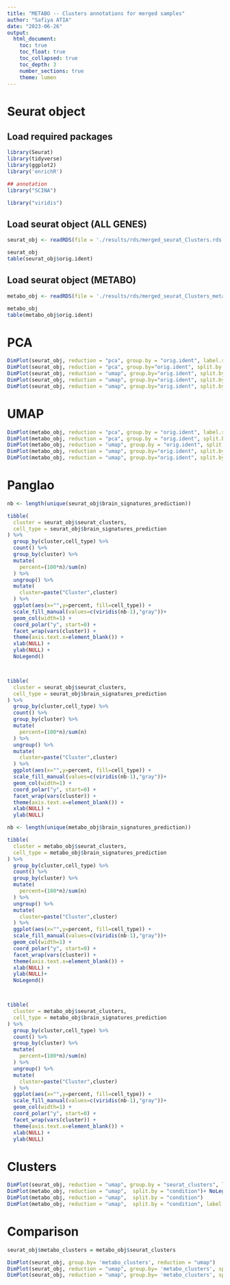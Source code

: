 ```yaml
---
title: "METABO -- Clusters annotations for merged samples"
author: "Safiya ATIA"
date: "2023-06-26"
output:
  html_document:
    toc: true
    toc_float: true
    toc_collapsed: true
    toc_depth: 3
    number_sections: true
    theme: lumen
---
```


# Seurat object

## Load required packages

```r
library(Seurat)
library(tidyverse)
library(ggplot2)
library('enrichR')

## annotation
library("SCINA")

library("viridis")
```

## Load seurat object (ALL GENES)
```r
seurat_obj <- readRDS(file = './results/rds/merged_seurat_Clusters.rds')

seurat_obj
table(seurat_obj$orig.ident)
```

## Load seurat object (METABO)
```r
metabo_obj <- readRDS(file = './results/rds/merged_seurat_Clusters_metabo.rds')

metabo_obj
table(metabo_obj$orig.ident)
```

# PCA

```r
DimPlot(seurat_obj, reduction = "pca", group.by = "orig.ident", label.size = 4, label = TRUE)
DimPlot(seurat_obj, reduction = "pca", group.by="orig.ident", split.by = "condition")+ NoLegend()
DimPlot(seurat_obj, reduction = "umap", group.by="orig.ident", split.by = "condition")+ NoLegend()
DimPlot(seurat_obj, reduction = "umap", group.by="orig.ident", split.by = "condition")
DimPlot(seurat_obj, reduction = "umap", group.by="orig.ident", split.by = "condition", label.size = 4, label = TRUE)+ NoLegend()
```

# UMAP

```r
DimPlot(metabo_obj, reduction = "pca", group.by = "orig.ident", label.size = 4, label = TRUE)
DimPlot(metabo_obj, reduction = "pca", group.by = "orig.ident", split.by = "condition")+ NoLegend()
DimPlot(metabo_obj, reduction = "umap", group.by = "orig.ident", split.by = "condition")+ NoLegend()
DimPlot(metabo_obj, reduction = "umap", group.by="orig.ident", split.by = "condition")
DimPlot(metabo_obj, reduction = "umap", group.by="orig.ident", split.by = "condition", label.size = 4, label = TRUE)+ NoLegend()
```



# Panglao
```r
nb <- length(unique(seurat_obj$brain_signatures_prediction))

tibble(
  cluster = seurat_obj$seurat_clusters,
  cell_type = seurat_obj$brain_signatures_prediction
) %>%
  group_by(cluster,cell_type) %>%
  count() %>%
  group_by(cluster) %>%
  mutate(
    percent=(100*n)/sum(n)
  ) %>%
  ungroup() %>%
  mutate(
    cluster=paste("Cluster",cluster)
  ) %>%
  ggplot(aes(x="",y=percent, fill=cell_type)) +
  scale_fill_manual(values=c(viridis(nb-1),"gray"))+
  geom_col(width=1) +
  coord_polar("y", start=0) +
  facet_wrap(vars(cluster)) +  
  theme(axis.text.x=element_blank()) +
  xlab(NULL) +
  ylab(NULL) +
  NoLegend()



tibble(
  cluster = seurat_obj$seurat_clusters,
  cell_type = seurat_obj$brain_signatures_prediction
) %>%
  group_by(cluster,cell_type) %>%
  count() %>%
  group_by(cluster) %>%
  mutate(
    percent=(100*n)/sum(n)
  ) %>%
  ungroup() %>%
  mutate(
    cluster=paste("Cluster",cluster)
  ) %>%
  ggplot(aes(x="",y=percent, fill=cell_type)) +
  scale_fill_manual(values=c(viridis(nb-1),"gray"))+
  geom_col(width=1) +
  coord_polar("y", start=0) +
  facet_wrap(vars(cluster)) +  
  theme(axis.text.x=element_blank()) +
  xlab(NULL) +
  ylab(NULL) 
```

```r
nb <- length(unique(metabo_obj$brain_signatures_prediction))

tibble(
  cluster = metabo_obj$seurat_clusters,
  cell_type = metabo_obj$brain_signatures_prediction
) %>%
  group_by(cluster,cell_type) %>%
  count() %>%
  group_by(cluster) %>%
  mutate(
    percent=(100*n)/sum(n)
  ) %>%
  ungroup() %>%
  mutate(
    cluster=paste("Cluster",cluster)
  ) %>%
  ggplot(aes(x="",y=percent, fill=cell_type)) +
  scale_fill_manual(values=c(viridis(nb-1),"gray"))+
  geom_col(width=1) +
  coord_polar("y", start=0) +
  facet_wrap(vars(cluster)) +  
  theme(axis.text.x=element_blank()) +
  xlab(NULL) +
  ylab(NULL)+ 
  NoLegend()



tibble(
  cluster = metabo_obj$seurat_clusters,
  cell_type = metabo_obj$brain_signatures_prediction
) %>%
  group_by(cluster,cell_type) %>%
  count() %>%
  group_by(cluster) %>%
  mutate(
    percent=(100*n)/sum(n)
  ) %>%
  ungroup() %>%
  mutate(
    cluster=paste("Cluster",cluster)
  ) %>%
  ggplot(aes(x="",y=percent, fill=cell_type)) +
  scale_fill_manual(values=c(viridis(nb-1),"gray"))+
  geom_col(width=1) +
  coord_polar("y", start=0) +
  facet_wrap(vars(cluster)) +  
  theme(axis.text.x=element_blank()) +
  xlab(NULL) +
  ylab(NULL)
```

# Clusters
```r
DimPlot(seurat_obj, reduction = "umap", group.by = "seurat_clusters", label.size = 4, label = TRUE)
DimPlot(metabo_obj, reduction = "umap",  split.by = "condition")+ NoLegend()
DimPlot(metabo_obj, reduction = "umap",  split.by = "condition")
DimPlot(metabo_obj, reduction = "umap",  split.by = "condition", label.size = 4, label = TRUE)
```

# Comparison

```r
seurat_obj$metabo_clusters = metabo_obj$seurat_clusters

DimPlot(seurat_obj, group.by= 'metabo_clusters', reduction = "umap")
DimPlot(seurat_obj, reduction = "umap", group.by= 'metabo_clusters', split.by = "condition")
DimPlot(seurat_obj, reduction = "umap", group.by= 'metabo_clusters', split.by = "condition")+ NoLegend()
```
